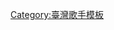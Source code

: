 {{Navbox musical artist
| name       = 卓文萱
| title      = [[卓文萱]]
| state = {{{state|autocollapse}}}
|listclass = hlist
| background = solo_singer

|group1  = 音樂作品
|list1   = {{Navbox subgroup
| group1     = 錄音室專輯
| list1      =
* [[1986 (專輯)|1986]] ''(2001)''
* [[習慣 (卓文萱專輯)|習慣]] ''(2006)''
* [[幸福氧氣]] ''(2007)''
* [[超級喜歡 (卓文萱專輯)|超級喜歡]] ''(2008)''
* [[反正卓文萱]] ''(2011)''
* [[灼樂感]] ''(2014)''

| group2     = 精選輯
| list2      =
* [[1+1 Play 'n' Fun珍選集]] ''(2009)''

| group3     = 單曲EP
| list3      =
* [[夏雪舞台劇主題曲EP]] ''(2010)''
}}

| group4     = 戲劇演出
| list4      =
* [[戀愛女王]] ''(2006)''
* [[愛情經紀約]] ''(2006)''
* [[18禁不禁]] ''(2007 客串)''
* [[惡女阿楚]] ''(2007)''
* [[公主小妹]] ''(2007)''
* [[翻滾吧！蛋炒飯]] ''(2008)''
* [[藍海1加1]] ''(2010)''
* [[男女生了沒 (電視劇)|男女生了沒]] ''(2011)''
* [[勇士們 (電視劇)|勇士們]] ''(2011)''
* [[愛情是從告白開始的]] ''(2012)''
* [[GTO (2012年電視劇)|麻辣教師GTO台灣篇]] ''(2014)''
* [[霹靂電娃]] ''(2018)''

| group5     = 電影演出
| list5      =
* [[一年之初]] ''(2006)''
* [[幸福快遞]] ''(2013)''
* [[兵荒馬亂的愛情]] ''(2018)''
* [[瘋狂電視台瘋電影]] ''(2019)''

| group6     = 節目主持
| list6      =
* [[娛樂百分百]] ''(2005代班)''
* [[創作天團 SUPER BAND]] ''(2009)''
* [[東森旅遊玩樂誌]] ''(2015)''
* [[超愛美]] ''(2015)''
* [[型男大主廚]] ''(2019)''
}}<noinclude>
{{collapsible option}}
{{DEFAULTSORT:Chuo, Genie}}
[[Category:臺灣歌手模板]]
</noinclude>